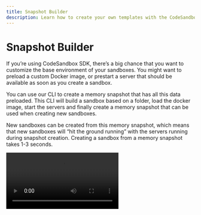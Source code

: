 ```yaml
---
title: Snapshot Builder
description: Learn how to create your own templates with the CodeSandbox SDK.
---
```



# Snapshot Builder

If you’re using CodeSandbox SDK, there’s a big chance that you want to customize the base environment of your sandboxes. You might want to preload a custom Docker image, or prestart a server that should be available as soon as you create a sandbox.

You can use our CLI to create a memory snapshot that has all this data preloaded. This CLI will build a sandbox based on a folder, load the docker image, start the servers and finally create a memory snapshot that can be used when creating new sandboxes.

New sandboxes can be created from this memory snapshot, which means that new sandboxes will “hit the ground running” with the servers running during snapshot creation. Creating a sandbox from a memory snapshot takes 1-3 seconds.

<Video controls={true} autoPlay={false} playsInline={false} src="../snapshot-builder.mp4" />

## Creating a snapshot

Install the CodeSandbox SDK globally to enable the CLI:

```sh
npm i -g @codesandbox/sdk@latest
```

Then create a directory with the files you want to have available inside your sandboxes.

Finally, run:

```jsx
$ CSB_API_KEY=KEY csb build <path>
abcde1
```

This will create a fresh sandbox, upload the files of your directory, start necessary servers and finally snapshot the sandbox to return the id you can use. You can then pass this id when creating new sandboxes:

```jsx
const sdk = new CodeSandbox(process.env.CSB_API_KEY);

const sandbox = await sdk.sandbox.create({ template: 'abcde1' });
```

### Custom Docker Image

CodeSandbox uses [Dev Containers](https://containers.dev/) for configuring Docker or Docker Compose for an environment. You can configure Docker by creating a `.devcontainer/devcontainer.json` file inside your snapshot folder with these contents:

```json
{
  "image": "ubuntu:22.04"
}
```

When we boot the sandbox, we’ll make sure that the docker image is pulled (or built) and we’ll make sure that all shells will start within this container. The `/project/sandbox` folder is mounted inside the container.

You can also decide to build the Docker image as part of the snapshot creation process. You can do this by defining this in your `.devcontainer/devcontainer.json`:

```json
{
  "build": {
		"dockerfile": "Dockerfile"
  }
}
```

And creating a `.devcontainer/Dockerfile` with the contents of your Dockerfile.

For more options (like running docker compose, or adding additional features), you can look at the [Dev Container docs](https://containers.dev/implementors/json_reference/).

### Prestarting Servers

If you have a server, agent or dev server that you want to run as part of your snapshot, you can do that by defining a `.codesandbox/tasks.json`. Let’s say you want to run your own dev server, the contents can be this:

```json
{
  "tasks": {
    "dev-server": {
      "name": "Dev Server",
      "command": "/bin/dev-server --port 3000",
      "preview": {
        "port": 3000
      },
      "runAtStart": true
    }
  }
}
```

During the snapshot creation process, we will start `/bin/dev-server` after the Docker container has been started, and we will wait until port 3000 resolves before creating a memory snapshot. Then, whenever a new sandbox is created from this snapshot, the dev server will already be running.

You can also run more than one task, you can add as many as you’d like. All commands will be run from the project directory.

You can learn more about tasks in our [tasks documentation](/sdk/tasks.mdx).

### Boot/Setup Tasks

You can configure tasks to run after docker build has been done, but before we run the other tasks. These are called setup tasks or boot tasks. Usually you would put things like dependency installation in here. This can also be done in `.codesandbox/tasks.json`:

```json
{
  "setupTasks": [
    "npm install",
    "npm build"
  ]
}
```

For any preparation you need to do inside the workspace directory (like building a binary from source files, or installing node_modules), a setup task would be better suited than putting it in the docker image. Also, if for some reason a sandbox starts without a memory snapshot, the setup tasks will also run before it starts any tasks.

You can learn more about setup tasks in our [tasks documentation](/sdk/tasks.mdx).

### Setup Tasks vs Dockerfile

When would you configure something in the Dockerfile, and when would you configure something in setup tasks? As a rule of thumb, if something is configured in relation to the environment (like installing Node, or installing Postgres, or installing Bun), it should go into the Dockerfile. If something is related to the project setup (installing dependencies, building a binary), it should go inside setup tasks.

## Examples

At CodeSandbox we’ve built many templates that follow this structure. You can find different examples of templates in this repository: https://github.com/codesandbox/sandbox-templates.

## Strategies & Ideas

- Preloading certain npm modules by preloading them in the cache, making `pnpm install` close to instant
  - You can do this by creating a shell script that runs `pnpm store add` for all popular packages. For example: `pnpm store add react@18.3.1 react-dom@18.3.1`.
  - Then, as part of your Docker image or [boot tasks](https://www.notion.so/SDK-Snapshot-Builder-151b878aad1a808abcd8fda5a62e6e41?pvs=21), you can run that script to preload the image with the pnpm packages.
  - Now, when the user runs `pnpm add react`, it should be close to instant because the packages are already available.
- Preloading a headless browser
  - You can create a snapshot that has a headless browser (like Playwright) already snapshotted and running inside a VM.
  - This browser can open a websocket port, which you can use to control the browser.

## Future

- We're working on a way to create snapshots in multiple clusters, allowing you to run your sandboxes close to the user.
- We're working on a tagging system that allows you to use a tag (like `my-snapshot:latest`). This way you don't have to update ids whenever you create a new snapshot.
